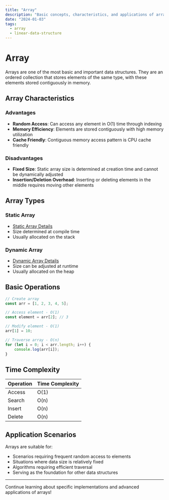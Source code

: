 ```yaml
---
title: "Array"
description: "Basic concepts, characteristics, and applications of arrays"
date: "2024-01-03"
tags:
  - array
  - linear-data-structure
---
```


# Array

Arrays are one of the most basic and important data structures. They are an ordered collection that stores elements of the same type, with these elements stored contiguously in memory.

## Array Characteristics

### Advantages
- **Random Access**: Can access any element in O(1) time through indexing
- **Memory Efficiency**: Elements are stored contiguously with high memory utilization
- **Cache Friendly**: Contiguous memory access pattern is CPU cache friendly

### Disadvantages
- **Fixed Size**: Static array size is determined at creation time and cannot be dynamically adjusted
- **Insertion/Deletion Overhead**: Inserting or deleting elements in the middle requires moving other elements

## Array Types

### Static Array
- [Static Array Details](/computer-science/data-structures/array/static-array)
- Size determined at compile time
- Usually allocated on the stack

### Dynamic Array
- [Dynamic Array Details](/computer-science/data-structures/array/dynamic-array)
- Size can be adjusted at runtime
- Usually allocated on the heap

## Basic Operations

```javascript
// Create array
const arr = [1, 2, 3, 4, 5];

// Access element - O(1)
const element = arr[2]; // 3

// Modify element - O(1)
arr[1] = 10;

// Traverse array - O(n)
for (let i = 0; i < arr.length; i++) {
    console.log(arr[i]);
}
```

## Time Complexity

| Operation | Time Complexity |
|-----------|----------------|
| Access   | O(1)          |
| Search   | O(n)          |
| Insert   | O(n)          |
| Delete   | O(n)          |

## Application Scenarios

Arrays are suitable for:
- Scenarios requiring frequent random access to elements
- Situations where data size is relatively fixed
- Algorithms requiring efficient traversal
- Serving as the foundation for other data structures

---

Continue learning about specific implementations and advanced applications of arrays!
